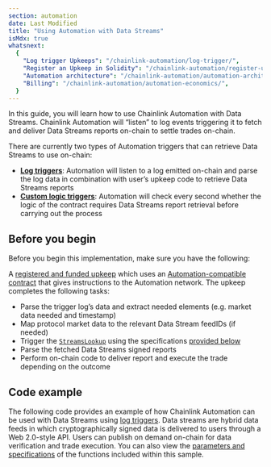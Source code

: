 ```yaml
---
section: automation
date: Last Modified
title: "Using Automation with Data Streams"
isMdx: true
whatsnext:
  {
    "Log trigger Upkeeps": "/chainlink-automation/log-trigger/",
    "Register an Upkeep in Solidity": "/chainlink-automation/register-upkeep-in-contract/",
    "Automation architecture": "/chainlink-automation/automation-architecture/",
    "Billing": "/chainlink-automation/automation-economics/",
  }
---
```



In this guide, you will learn how to use Chainlink Automation with Data Streams. Chainlink Automation will “listen” to log events triggering it to fetch and deliver Data Streams reports on-chain to settle trades on-chain.

There are currently two types of Automation triggers that can retrieve Data Streams to use on-chain:

- [**Log triggers**](/chainlink-automation/log-trigger): Automation will listen to a log emitted on-chain and parse the log data in combination with user’s upkeep code to retrieve Data Streams reports
- [**Custom logic triggers**](/chainlink-automation/register-upkeep): Automation will check every second whether the logic of the contract requires Data Streams report retrieval before carrying out the process

## Before you begin

Before you begin this implementation, make sure you have the following:

A [registered and funded upkeep](/chainlink-automation/register-upkeep-in-contract) which uses an [Automation-compatible contract](/chainlink-automation/compatible-contracts) that gives instructions to the Automation network. The upkeep completes the following tasks:

- Parse the trigger log’s data and extract needed elements (e.g. market data needed and timestamp)
- Map protocol market data to the relevant Data Stream feedIDs (if needed)
- Trigger the [`StreamsLookup`](/chainlink-automation/automation-interfaces) using the specifications [provided below](#code-example)
- Parse the fetched Data Streams signed reports
- Perform on-chain code to deliver report and execute the trade depending on the outcome

## Code example

The following code provides an example of how Chainlink Automation can be used with Data Streams using [log triggers](/chainlink-automation/log-trigger). Data streams are hybrid data feeds in which cryptographically signed data is delivered to users through a Web 2.0-style API. Users can publish on demand on-chain for data verification and trade execution. You can also view the [parameters and specifications](/chainlink-automation/automation-interfaces#streamslookupcompatibleinterface) of the functions included within this sample.

<CodeSample src="/samples/Automation/BlobTask.sol" />
